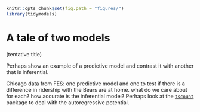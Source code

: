 ```r
knitr::opts_chunk$set(fig.path = "figures/")
library(tidymodels)
```

# A tale of two models  {#two-models}

(tentative title)

Perhaps show an example of a predictive model and contrast it with another that is inferential. 

Chicago data from FES: one predictive model and one to test if there is a difference in ridership with the Bears are at home. what do we care about for each? how accurate is the inferential model? Perhaps look at the [`tscount`](https://www.jstatsoft.org/article/view/v082i05) package to deal with the autoregressive potential.  

